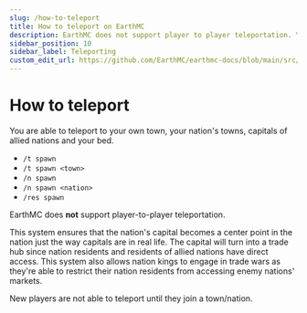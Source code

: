 ---
slug: /how-to-teleport
title: How to teleport on EarthMC
description: EarthMC does not support player to player teleportation. You are able to teleport to your own town, your nation capital and capitals of allied nations.
sidebar_position: 10
sidebar_label: Teleporting
custom_edit_url: https://github.com/EarthMC/earthmc-docs/blob/main/src/docs/teleport.mdx
---
# How to teleport

You are able to teleport to your own town, your nation's towns, capitals of allied nations and your bed.

* `/t spawn`
* `/t spawn <town>`
* `/n spawn`
* `/n spawn <nation>`
* `/res spawn`

EarthMC does **not** support player-to-player teleportation.

This system ensures that the nation's capital becomes a center point in the nation just the way capitals are in real life. The capital will turn into a trade hub since nation residents and residents of allied nations have direct access. This system also allows nation kings to engage in trade wars as they're able to restrict their nation residents from accessing enemy nations' markets. 

New players are not able to teleport until they join a town/nation.
